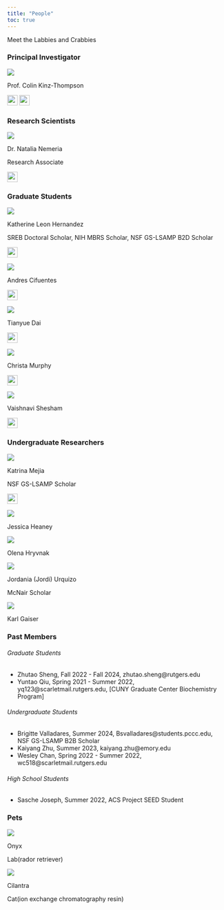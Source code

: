 ```yaml
---
title: "People"
toc: true
---
```


Meet the Labbies and Crabbies


### Principal Investigator
:::: {layout="[ 35, 65 ]"}
![](./images/ppl/colin_microscope.jpg)

::: {center}
Prof. Colin Kinz-Thompson

[![](./images/envelope-regular.svg){width=0.25in}](mailto:colin.kinzthompson@rutgers.edu)
[![](./images/rectangle-list-regular.svg){width=0.25in}]("./labwebsite/papers/CV_CKT.pdf")
:::
::::




### Research Scientists
:::: {layout="[ 35, 65 ]"}
![](./images/ppl/natasha_microscope.jpg)

::: {center}
Dr. Natalia Nemeria

Research Associate

[![](./images/envelope-regular.svg){width=0.25in}](mailto:nemeria@newark.rutgers.edu)
<!-- Start: Summer 2022  -->
<!-- End: Current -->
:::
::::

### Graduate Students

:::: {layout="[ 35, 65 ]"}
![](./images/ppl/kathy_microscope.jpg)

::: {center}
Katherine Leon Hernandez

SREB Doctoral Scholar, NIH MBRS Scholar, NSF GS-LSAMP B2D Scholar

[![](./images/envelope-regular.svg){width=0.25in}](mailto:kathy.leon@rutgers.edu)
<!-- Start: Fall 2020  -->
<!-- End: Current -->
:::
::::



:::: {layout="[ 35, 65 ]"}
![](./images/ppl/andres_microscope.jpg)

::: {center}
Andres Cifuentes

[![](./images/envelope-regular.svg){width=0.25in}](mailto:acc256@scarletmail.rutgers.edu)
<!-- Start: Spring 2023  -->
<!-- End: Current -->
:::
::::



:::: {layout="[ 35, 65 ]"}
![](./images/ppl/tianyue_microscope.jpg)

::: {center}
Tianyue Dai

[![](./images/envelope-regular.svg){width=0.25in}](mailto:td460@newark.rutgers.edu)
<!-- Start: Fall 2022  -->
<!-- End: Current -->
:::
::::


:::: {layout="[ 35, 65 ]"}
![](./images/ppl/blank1.jpg)

::: {center}
Christa Murphy

[![](./images/envelope-regular.svg){width=0.25in}](mailto:mailto:cm1669@scarletmail.rutgers.edu)
<!-- Start: Spring 2024  -->
<!-- End: Current -->
:::
::::


:::: {layout="[ 35, 65 ]"}
![](./images/ppl/vaishnavi_microscope.jpg)

::: {center}
Vaishnavi Shesham

[![](./images/envelope-regular.svg){width=0.25in}](mailto:vs803@scarletmail.rutgers.edu)
<!-- Start: Fall 2022  -->
<!-- End: Current -->
:::
::::



### Undergraduate Researchers

:::: {layout="[ 35, 65 ]"}
![](./images/ppl/blank1.jpg)

::: {center}
Katrina Mejia

NSF GS-LSAMP Scholar

[![](./images/envelope-regular.svg){width=0.25in}](mailto:kmm722@scarletmail.rutgers.edu)
<!-- Start: Spring 2024  -->
<!-- End: Current -->
:::
::::

:::: {layout="[ 35, 65 ]"}
![](./images/ppl/blank1.jpg)

::: {center}
Jessica Heaney

<!-- Start: Summer 2025  -->
<!-- End: Current -->
:::
::::

:::: {layout="[ 35, 65 ]"}
![](./images/ppl/blank1.jpg)

::: {center}
Olena Hryvnak

<!-- Start: Summer 2025  -->
<!-- End: Current -->
:::
::::

:::: {layout="[ 35, 65 ]"}
![](./images/ppl/blank1.jpg)

::: {center}
Jordania (Jordi) Urquizo

McNair Scholar

:::
::::

:::: {layout="[ 35, 65 ]"}
![](./images/ppl/blank1.jpg)

::: {center}
Karl Gaiser

:::
::::


### Past Members

###### Graduate Students
* Zhutao Sheng, Fall 2022 - Fall 2024, zhutao.sheng@rutgers.edu
* Yuntao Qiu, Spring 2021 - Summer 2022, yq123@scarletmail.rutgers.edu, [CUNY Graduate Center Biochemistry Program]

###### Undergraduate Students
<!--* Karl Gaiser, Spring 2023-Summer 2025, kcg5@njit.edu, [Tufts University Chemistry Department] -->
<!-- * Jordania (Jordi) Urquizo, Spring 2024 & Summer 2025, jju20@scarletmail.rutgers.edu, McNair Scholar -->
* Brigitte Valladares, Summer 2024, Bsvalladares@students.pccc.edu, NSF GS-LSAMP B2B Scholar
* Kaiyang Zhu, Summer 2023, kaiyang.zhu@emory.edu
* Wesley Chan, Spring 2022 - Summer 2022, wc518@scarletmail.rutgers.edu

###### High School Students
* Sasche Joseph, Summer 2022, ACS Project SEED Student



### Pets

:::: {layout="[ 35, 65 ]"}
![](./images/ppl/pets/onyx.jpg)

::: {}
Onyx

Lab(rador retriever)

:::
::::


:::: {layout="[ 35, 65 ]"}
![](./images/ppl/pets/cilantra.jpg)

::: {}
Cilantra

Cat(ion exchange chromatography resin)

:::
::::
